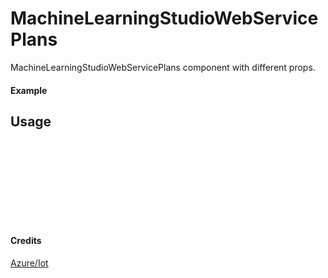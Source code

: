 
<Meta of={MachineLearningStudioWebServicePlans} title="Azure/Iot/MachineLearningStudioWebServicePlans" />

# MachineLearningStudioWebServicePlans

MachineLearningStudioWebServicePlans component with different props.

#### Example

<Canvas of={MachineLearningStudioWebServicePlans.Primary} />

## Usage

```ts
import { MachineLearningStudioWebServicePlans } from "yadl-ui";

const Example = () => {
  return (
      <MachineLearningStudioWebServicePlans />
  );
};

export default Example;
```

#### Credits
[Azure/Iot](https://learn.microsoft.com/en-us/azure/architecture/icons/)
